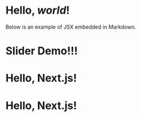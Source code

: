 
# Hello, _world_!

Below is an example of JSX embedded in Markdown.

# Slider Demo!!!

<SliderDemo />

<AvatarDemo />

<h1 className="color text-5xl font-bold underline">Hello, Next.js!</h1>

<h1 className="text-orange-500 text-5xl font-bold underline">
  Hello, Next.js!
</h1>
